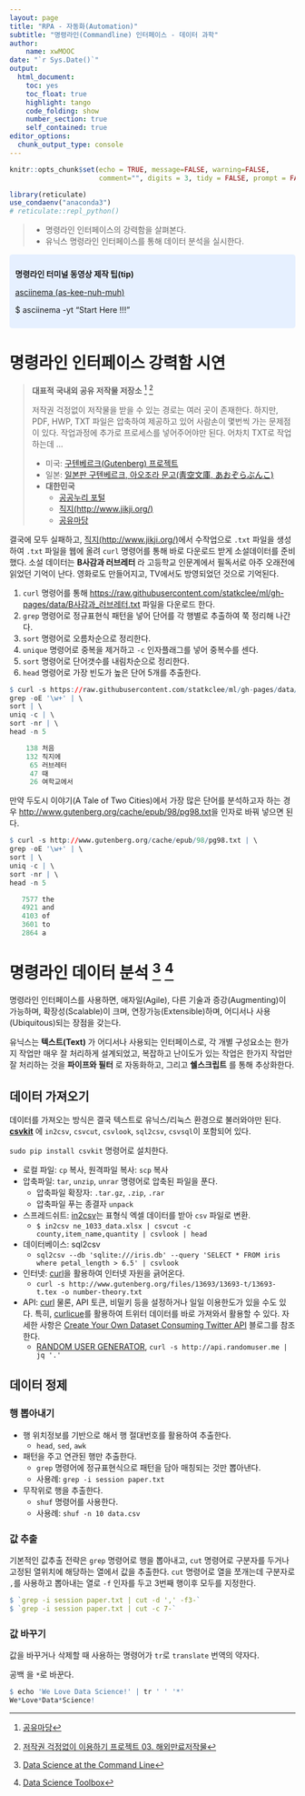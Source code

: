 ```yaml
---
layout: page
title: "RPA - 자동화(Automation)"
subtitle: "명령라인(Commandline) 인터페이스 - 데이터 과학"
author:
    name: xwMOOC
date: "`r Sys.Date()`"
output:
  html_document: 
    toc: yes
    toc_float: true
    highlight: tango
    code_folding: show
    number_section: true
    self_contained: true
editor_options: 
  chunk_output_type: console
---
```


```r
knitr::opts_chunk$set(echo = TRUE, message=FALSE, warning=FALSE,
                      comment="", digits = 3, tidy = FALSE, prompt = FALSE, fig.align = 'center')

library(reticulate)
use_condaenv("anaconda3")
# reticulate::repl_python()
```



> * 명령라인 인터페이스의 강력함을 살펴본다.
> * 유닉스 명령라인 인터페이스를 통해 데이터 분석을 실시한다.

<style>
div.blue { background-color:#e6f0ff; border-radius: 5px; padding: 10px;}
</style>
<div class = "blue">

**명령라인 터미널 동영상 제작 팁(tip)**

[asciinema (as-kee-nuh-muh)](https://asciinema.org/) 

$ asciinema -yt "Start Here !!!"

</div>


# 명령라인 인터페이스 강력함 시연 {#cmd-interface}

> **대표적 국내외 공유 저작물 저장소** [^public-domain] [^public-domain-summary]
>
> 저작권 걱정없이 저작물을 받을 수 있는 경로는 여러 곳이 존재한다.
> 하지만, PDF, HWP, TXT 파일은 압축하여 제공하고 있어 사람손이 몇번씩 가는 문제점이 있다.
> 작업과정에 추가로 프로세스를 넣어주어야만 된다. 어차치 TXT로 작업하는데 ...
> 
> * 미국: [구텐베르크(Gutenberg) 프로젝트](http://www.gutenberg.org/)
> * 일본: [일본판 구텐베르크, 아오조라 문고(靑空文庫, あおぞらぶんこ)](http://www.aozora.gr.jp/)
> * **대한민국**
>     * [공공누리 포털](http://www.kogl.or.kr/)
>     * [직지(http://www.jikji.org/)](http://www.jikji.org/)
>     * [공유마당](http://gongu.copyright.or.kr/ )

[^public-domain]: [공유마당](http://gongu.copyright.or.kr/)
[^public-domain-summary]: [저작권 걱정없이 이용하기 프로젝트 03. 해외만료저작물 ](http://minheeblog.tistory.com/49)

결국에 모두 실패하고, [직지(http://www.jikji.org/)](http://www.jikji.org/)에서 수작업으로 `.txt` 파일을 생성하여 
`.txt` 파일을 웹에 올려 `curl` 명령어를 통해 바로 다운로드 받게 소설데이터를 준비했다. 소설 데이터는 **B사감과 러브레터** 라
고등학교 인문계에서 필독서로 아주 오래전에 읽었던 기억이 난다. 영화로도 만들어지고, TV에서도 방영되었던 것으로 기억된다.


1. `curl` 명령어를 통해 [https://raw.githubusercontent.com/statkclee/ml/gh-pages/data/B사감과_러브레터.txt](https://raw.githubusercontent.com/statkclee/ml/gh-pages/data/B%EC%82%AC%EA%B0%90%EA%B3%BC_%EB%9F%AC%EB%B8%8C%EB%A0%88%ED%84%B0.txt) 파일을 다운로드 한다.
1. `grep` 명령어로 정규표현식 패턴을 넣어 단어를 각 행별로 추출하여 쭉 정리해 나간다.
1. `sort` 명령어로 오름차순으로 정리한다.
1. `unique` 명령어로 중복을 제거하고 `-c` 인자플래그를 넣어 중복수를 센다.
1. `sort` 명령어로 단어갯수를 내림차순으로 정리한다.
1. `head` 명령어로 가장 빈도가 높은 단어 5개를 추출한다. 

``` r
$ curl -s https://raw.githubusercontent.com/statkclee/ml/gh-pages/data/B%EC%82%AC%EA%B0%90%EA%B3%BC_%EB%9F%AC%EB%B8%8C%EB%A0%88%ED%84%B0.txt | \
grep -oE '\w+' | \
sort | \
uniq -c | \
sort -nr | \
head -n 5

    138 처음
    132 직지에
     65 러브레터
     47 때
     26 여학교에서
```

만약 두도시 이야기(A Tale of Two Cities)에서 가장 많은 단어를 분석하고자 하는 경우 [http://www.gutenberg.org/cache/epub/98/pg98.txt](http://www.gutenberg.org/cache/epub/98/pg98.txt)을 인자로 바꿔 넣으면 된다.

``` r
$ curl -s http://www.gutenberg.org/cache/epub/98/pg98.txt | \
grep -oE '\w+' | \
sort | \
uniq -c | \
sort -nr | \
head -n 5

   7577 the
   4921 and
   4103 of
   3601 to
   2864 a
```


# 명령라인 데이터 분석 [^cmd-data-analysis] [^data-science-toolbox] {#cmd-data-analysis}

[^cmd-data-analysis]: [Data Science at the Command Line](http://datascienceatthecommandline.com/)
[^data-science-toolbox]: [Data Science Toolbox](http://datasciencetoolbox.org/)

명령라인 인터페이스를 사용하면, 애자일(Agile), 다른 기술과 증강(Augmenting)이 가능하며, 확장성(Scalable)이 크며, 연장가능(Extensible)하며, 어디서나 사용(Ubiquitous)되는 장점을 갖는다.

유닉스는 **텍스트(Text)** 가 어디서나 사용되는 인터페이스로, 각 개별 구성요소는 한가지 작업만 매우 잘 처리하게 설계되었고, 복잡하고 난이도가 있는 작업은 한가지 작업만 잘 처리하는 것을 **파이프와 필터** 로 자동화하고, 그리고 **쉘스크립트** 를 통해 추상화한다.

## 데이터 가져오기 {#cmd-import-data-shell}

데이터를 가져오는 방식은 결국 텍스트로 유닉스/리눅스 환경으로 불러와야만 된다.
**[csvkit](http://csvkit.readthedocs.io/)** 에 `in2csv`, `csvcut`, `csvlook`, `sql2csv`, `csvsql`이
포함되어 있다. 

`sudo pip install csvkit` 명령어로 설치한다.

* 로컬 파일: `cp` 복사, 원격파일 복사: `scp` 복사
* 압축파일: `tar`, `unzip`, `unrar` 명령어로 압축된 파일을 푼다.
    * 압축파일 확장자: `.tar.gz`, `.zip`, `.rar`
    * 압축파일 푸는 종결자 `unpack`
* 스프레드쉬트: [in2csv](http://csvkit.readthedocs.io/)는 표형식 엑셀 데이터를 받아 `csv` 파일로 변환.
    * `$ in2csv ne_1033_data.xlsx | csvcut -c county,item_name,quantity | csvlook | head`
* 데이터베이스: sql2csv
    * `sql2csv --db 'sqlite:///iris.db' --query 'SELECT * FROM iris where petal_length > 6.5' | csvlook`
* 인터넷: [curl](https://curl.haxx.se/)을 활용하여 인터넷 자원을 긁어온다.
    * `curl -s http://www.gutenberg.org/files/13693/13693-t/13693-t.tex -o number-theory.txt`    
* API: [curl](https://curl.haxx.se/) 물론, API 토큰, 비밀키 등을 설정하거나 일일 이용한도가 있을 수도 있다. 특히, [curlicue](https://github.com/decklin/curlicue)를 활용하여 트위터 데이터를 바로 가져와서 활용할 수 있다. 자세한 사항은 [Create Your Own Dataset Consuming Twitter API](http://arjon.es/2015/07/30/create-your-own-dataset-consuming-twitter-api/) 블로그를 참조한다.
    * [RANDOM USER GENERATOR](https://randomuser.me/), `curl -s http://api.randomuser.me | jq '.'`

## 데이터 정제 {#cmd-clean-data}

### 행 뽑아내기 {#cmd-extract-rows}

* 행 위치정보를 기반으로 해서 행 절대번호를 활용하여 추출한다.
    * `head`, `sed`, `awk`
* 패턴을 주고 연관된 행만 추출한다.
    * `grep` 명령어에 정규표현식으로 패턴을 담아 매칭되는 것만 뽑아낸다.
    * 사용례: `grep -i session paper.txt`
* 무작위로 행을 추출한다.
    * `shuf` 명령어를 사용한다. 
    * 사용례: `shuf -n 10 data.csv` 

### 값 추출 {#cmd-extract-values}

기본적인 값추출 전략은 `grep` 명령어로 행을 뽑아내고, `cut` 명령어로 구분자를 두거나 고정된 열위치에 해당하는 열에서 값을 추출한다.
`cut` 명령어로 열을 쪼개는데 구분자로 `,`를 사용하고 뽑아내는 열로 `-f` 인자를 두고 3번째 행이후 모두를 지정한다.

``` r
$ `grep -i session paper.txt | cut -d ',' -f3-`
$ `grep -i session paper.txt | cut -c 7-`
```

### 값 바꾸기 {#cmd-replace-values}

값을 바꾸거나 삭제할 때 사용하는 명령어가 `tr`로 `translate` 번역의 약자다.

공백 ` `을 `*`로 바꾼다.

``` r
$ echo 'We Love Data Science!' | tr ' ' '*'
We*Love*Data*Science!
```




